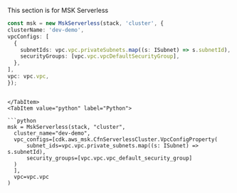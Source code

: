 [//]: # (This file is generated, do not modify directly, update the README.md in framework/src/streaming)

This section is for MSK Serverless

<Tabs>
  <TabItem value="typescript" label="TypeScript" default>

  ```typescript
const msk = new MskServerless(stack, 'cluster', {
  clusterName: 'dev-demo',
  vpcConfigs: [
    {
      subnetIds: vpc.vpc.privateSubnets.map((s: ISubnet) => s.subnetId),
      securityGroups: [vpc.vpc.vpcDefaultSecurityGroup],
    },
  ],
  vpc: vpc.vpc,
});
  ```
  
  ```mdx-code-block
  
  </TabItem>
  <TabItem value="python" label="Python">

  ```python
msk = MskServerless(stack, "cluster",
    cluster_name="dev-demo",
    vpc_configs=[cdk.aws_msk.CfnServerlessCluster.VpcConfigProperty(
        subnet_ids=vpc.vpc.private_subnets.map((s: ISubnet) => s.subnetId),
        security_groups=[vpc.vpc.vpc_default_security_group]
    )
    ],
    vpc=vpc.vpc
)
  ```

  </TabItem>
</Tabs>

